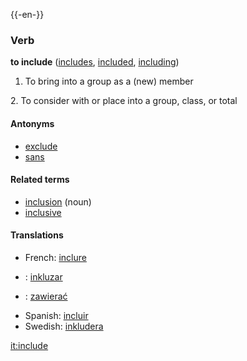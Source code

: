 {{-en-}}

===Verb===
'''to include''' ([[includes]], [[included]], [[including]])
#To bring into a group as a (new) member

2.  To consider with or place into a group, class, or total
====Antonyms====
*[[exclude]]
*[[sans]]

====Related terms====
*[[inclusion]] (noun)
*[[inclusive]] <!-- adjective, adverb, or both? -->

====Translations====

*French: [[inclure]]
* {{io}} : [[inkluzar]]
* {{pl}} : [[zawierać]]
*Spanish: [[incluir]]
*Swedish: [[inkludera]]

[[it:include]]